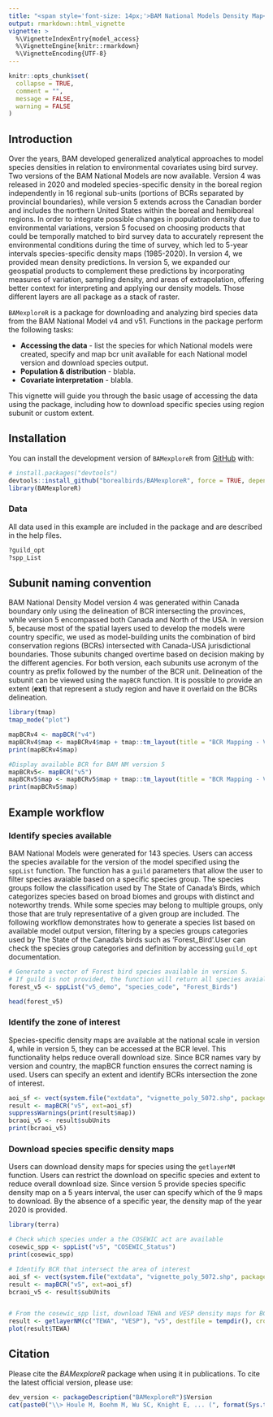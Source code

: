 ```yaml
---
title: "<span style='font-size: 14px;'>BAM National Models Density Map</span><br><strong>Accessing the data</strong>"
output: rmarkdown::html_vignette
vignette: >
  %\VignetteIndexEntry{model_access}
  %\VignetteEngine{knitr::rmarkdown}
  %\VignetteEncoding{UTF-8}
---
```


```r
knitr::opts_chunk$set(
  collapse = TRUE,
  comment = "",
  message = FALSE,
  warning = FALSE
)
```



## Introduction
Over the years, BAM developed generalized analytical approaches to model species densities in relation to environmental covariates using bird survey. Two versions of the BAM National Models are now available. Version 4 was released in 2020 and modeled species-specific density in the boreal region independently in 16 regional sub-units (portions of BCRs separated by provincial boundaries), while version 5 extends across the Canadian border and includes the northern United States within the boreal and hemiboreal regions. In order to integrate possible changes in population density due to environmental variations, version 5 focused on choosing products that could be temporally matched to bird survey data to accurately represent the environmental conditions during the time of survey, which led to 5-year intervals species-specific density maps (1985-2020). In version 4, we provided mean density predictions. In version 5, we expanded our geospatial products to complement these predictions by incorporating measures of variation, sampling density, and areas of extrapolation, offering better context for interpreting and applying our density models. Those different layers are all package as a stack of raster. 


`BAMexploreR` is a package for downloading and analyzing bird species data from the BAM National Model v4 and v51. Functions in the package perform the following tasks:

- **Accessing the data** - list the species for which National models were created, specify and map bcr unit available for each National model version and download species output.
- **Population & distribution** - blabla.
- **Covariate interpretation** - blabla.
 
This vignette will guide you through the basic usage of accessing the data using the package, including how to download specific species using region subunit or custom extent.

## Installation

You can install the development version of `BAMexploreR` from [GitHub](https://github.com/) with:

```r
# install.packages("devtools")
devtools::install_github("borealbirds/BAMexploreR", force = TRUE, dependencies = TRUE)
library(BAMexploreR)
```

### Data
All data used in this example are included in the package and are described in the help files.
```r
?guild_opt
?spp_List

```

## Subunit naming convention
BAM National Density Model version 4 was generated within Canada boundary only using the delineation of BCR intersecting the provinces, while version 5 encompassed both Canada and North of the USA. In version 5, because most of the spatial layers used to develop the models were country specific, we used as model-building units the combination of bird conservation regions (BCRs) intersected with Canada-USA jurisdictional boundaries. Those subunits changed overtime based on decision making by the different agencies. For both version, each subunits use acronym of the country as prefix followed by the number of the BCR unit. Delineation of the subunit can be viewed using the `mapBCR` function. It is possible to provide an extent (**ext**) that represent a study region and have it overlaid on the BCRs delineation.

```r

library(tmap)
tmap_mode("plot")

mapBCRv4 <- mapBCR("v4") 
mapBCRv4$map <- mapBCRv4$map + tmap::tm_layout(title = "BCR Mapping - Version 4", title.position = c("center", "top"))
print(mapBCRv4$map) 

#Display available BCR for BAM NM version 5
mapBCRv5<- mapBCR("v5")
mapBCRv5$map <- mapBCRv5$map + tmap::tm_layout(title = "BCR Mapping - Version 5", title.position = c("center", "top"))
print(mapBCRv5$map) 

```

## Example workflow

### Identify species available
BAM National Models were generated for 143 species. Users can access the species available for the version of the model specified using the `sppList` function. The function has a `guild` parameters that allow the user to filter species avaiable based on a specific species group. The species groups follow the classification used by The State of Canada's Birds, which categorizes species based on broad biomes and groups with distinct and noteworthy trends. While some species may belong to multiple groups, only those that are truly representative of a given group are included. The following workflow demonstrates how to generate a species list based on available model output version, filtering by a species groups categories used by The State of the Canada's birds such as 'Forest_Bird'.User can check the species group categories and definition by accessing `guild_opt` documentation. 


```r
# Generate a vector of Forest bird species available in version 5. 
# If guild is not provided, the function will return all species avaialble for a specific version of the model.
forest_v5 <- sppList("v5_demo", "species_code", "Forest_Birds")

head(forest_v5)

```

### Identify the zone of interest
Species-specific density maps are available at the national scale in version 4, while in version 5, they can be accessed at the BCR level. This functionality helps reduce overall download size. Since BCR names vary by version and country, the mapBCR function ensures the correct naming is used. Users can specify an extent and identify BCRs intersection the zone of interest. 

```r
aoi_sf <- vect(system.file("extdata", "vignette_poly_5072.shp", package = "BAMexploreR"))
result <- mapBCR("v5", ext=aoi_sf) 
suppressWarnings(print(result$map))
bcraoi_v5 <- result$subUnits
print(bcraoi_v5)
```

### Download species specific density maps

Users can download density maps for species using the `getlayerNM` function. Users can restrict the download on specific species and extent to reduce overall download size. Since version 5 provide species specific density map on a 5 years interval, the user can specify which of the 9 maps to download. By the absence of a specific year, the density map of the year 2020 is provided. 


```r
library(terra)

# Check which species under a the COSEWIC act are available
cosewic_spp <- sppList("v5", "COSEWIC_Status")
print(cosewic_spp)

# Identify BCR that intersect the area of interest
aoi_sf <- vect(system.file("extdata", "vignette_poly_5072.shp", package = "BAMexploreR"))
result <- mapBCR("v5", ext=aoi_sf) 
bcraoi_v5 <- result$subUnits


# From the cosewic_spp list, download TEWA and VESP density maps for BCRs intersecting user AOI for the year 2010.
result <- getlayerNM(c("TEWA", "VESP"), "v5", destfile = tempdir(), crop_ext= aoi_sf , year = "2010")
plot(result$TEWA)
```

## Citation

Please cite the _BAMexploreR_ package when using it in publications. To cite the latest official version, please use:


```r
dev_version <- packageDescription("BAMexploreR")$Version
cat(paste0("\\> Houle M, Boehm M, Wu SC, Knight E, ... (", format(Sys.time(), "%Y"),"). BAMexploreR: Evaluating boreal birds density in Canada using R. R package version ", dev_version, ". Available at https://github.com/borealbirds/BAMexploreR\n"))
```



